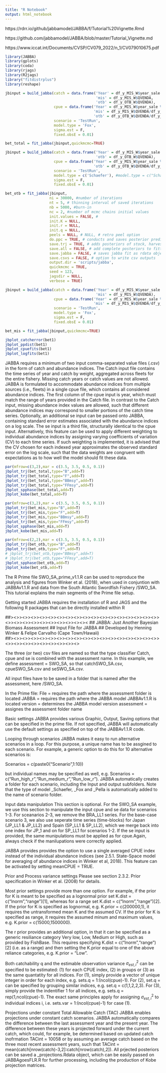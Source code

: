 ```yaml
---
title: "R Notebook"
output: html_notebook
---
```


https://rdrr.io/github/jabbamodel/JABBA/f/Tutorial%20Vignette.Rmd

https://github.com/jabbamodel/JABBA/blob/master/Tutorial_Vignette.md

https://www.iccat.int/Documents/CVSP/CV079_2022/n_1/CV079010675.pdf

```r
library(JABBA)
library(gplots)
library(coda)
library(rjags)
library(R2jags)
library("fitdistrplus")
library(reshape)
```


```r
jbinput = build_jabba(catch = data.frame('Year' = df_y_MIS_W$year_sale %>% as.numeric(),
                                         'mis' = df_y_MIS_W$QVENDA,
                                         'otb' = df_y_OTB_W$QVENDA),
                      cpue = data.frame('Year' = df_y_MIS_W$year_sale %>% as.numeric(),
                                        'mis' = df_y_MIS_W$QVENDA/df_y_MIS_W$effort,
                                        'otb' = df_y_OTB_W$QVENDA/df_y_OTB_W$effort),
                      scenario = 'TestRun',
                      model.type = 'Fox',
                      sigma.est = F,
                      fixed.obsE = 0.01)

bet_total = fit_jabba(jbinput,quickmcmc=TRUE)

```


```r
jbinput = build_jabba(catch = data.frame('Year' = df_y_MIS_W$year_sale %>% as.numeric(),
                                         'otb' = df_y_OTB_W$QVENDA),
                      cpue = data.frame('Year' = df_y_MIS_W$year_sale %>% as.numeric(),
                                        'otb' = df_y_OTB_W$QVENDA/df_y_OTB_W$effort),
                      scenario = 'TestRun',
                      model.type = c('Schaefer'), #model.type = c("Schaefer", "Fox", "Pella", "Pella_m"),
                      sigma.est = F,
                      fixed.obsE = 0.01)

bet_otb = fit_jabba(jbinput,
                    ni = 30000, #number of iterations 
                    nt = 5, # thinning interval of saved iterations
                    nb = 5000, #burn-in
                    nc = 2, #number of mcmc chains initial values
                    init.values = FALSE, # 
                    init.K = NULL,
                    init.r = NULL,
                    init.q = NULL,
                    peels = NULL, # NULL, # retro peel option
                    do.ppc = TRUE, # conducts and saves posterior predictive checks
                    save.trj = TRUE, # adds posteriors of stock, harvest and bk trajectories
                    save.all = FALSE, # add complete posteriors to fitted object
                    save.jabba = FALSE, # saves jabba fit as rdata object
                    save.csvs = FALSE, # option to write csv outputs
                    output.dir = 'scripts/jabba',
                    quickmcmc = TRUE,
                    seed = 123,
                    jagsdir = NULL,
                    verbose = TRUE)

```

```r
jbinput = build_jabba(catch = data.frame('Year' = df_y_MIS_W$year_sale %>% as.numeric(),
                                         'mis' = df_y_MIS_W$QVENDA),
                      cpue = data.frame('Year' = df_y_MIS_W$year_sale %>% as.numeric(),
                                        'mis' = df_y_MIS_W$QVENDA/df_y_MIS_W$effort),
                      scenario = 'TestRun',
                      model.type = 'Fox',
                      sigma.est = F,
                      fixed.obsE = 0.01)

bet_mis = fit_jabba(jbinput,quickmcmc=TRUE)
```



```r
jbplot_catcherror(bet1)
jbplot_ppdist(bet1)
jbplot_cpuefits(bet1)
jbplot_logfits(bet1)
```


JABBA requires a minimum of two input comma-separated value files (.csv) in the form of catch and abundance indices. The Catch input file contains the time series of year and catch by weight, aggregated across fleets for the entire fishery. Missing catch years or catch values are not allowed. JABBA is formulated to accommodate abundance indices from multiple sources (i.e., fleets) in a single cpue file, which contains all considered abundance indices. The first column of the cpue input is year, which must match the range of years provided in the Catch file. In contrast to the Catch input, missing abundance index values are allowed, such that different abundance indices may correspond to smaller portions of the catch time series. Optionally, an additional se input can be passed onto JABBA, containing standard error estimates associated with the abundance indices on a log scale. The se input is a third file, structurally identical to the cpue input. Alternatively, this feature can be used to apply different weighting to individual abundance indices by assigning varying coefficients of variation (CV) to each time series. If such weighting is implemented, it is advised that the CV chosen for each indexed year approximates the observed standard error on the log scale, such that the data weights are congruent with expectations as to how well the model should fit these data.


```r
par(mfrow=c(3,2),mar = c(3.5, 3.5, 0.5, 0.1))
jbplot_trj(bet_total,type="B",add=T)
jbplot_trj(bet_total,type="F",add=T)
jbplot_trj(bet_total,type="BBmsy",add=T)
jbplot_trj(bet_total,type="FFmsy",add=T)
jbplot_spphase(bet_total,add=T)
jbplot_kobe(bet_total,add=T)
```



```r
par(mfrow=c(3,2),mar = c(3.5, 3.5, 0.5, 0.1))
jbplot_trj(bet_mis,type="B",add=T)
jbplot_trj(bet_mis,type="F",add=T)
jbplot_trj(bet_mis,type="BBmsy",add=T)
jbplot_trj(bet_mis,type="FFmsy",add=T)
jbplot_spphase(bet_mis,add=T)
jbplot_kobe(bet_mis,add=T)
```

```r
par(mfrow=c(2,2),mar = c(3.5, 3.5, 0.5, 0.1))
jbplot_trj(bet_otb,type="B",add=T)
jbplot_trj(bet_otb,type="F",add=T)
# jbplot_trj(bet_otb,type="BBmsy",add=T)
# jbplot_trj(bet_otb,type="FFmsy",add=T)
jbplot_spphase(bet_otb,add=T)
jbplot_kobe(bet_otb,add=T)
```


The R Prime file SWO_SA_prime_v1.1.R can be used to reproduce the analysis and figures from Winker et al. (2018), when used in conjuntion with JABBAv1.1.R and data from the South Atlantic Swordfish Fishery /SWO_SA. This tutorial explains the main segments of the Prime file setup.

Getting started
JABBA requires the installation of R and JAGS and the following R packages that can be directly installed within R

##><>><>><>><>><>><>><>><>><>><>><>><>><>><>><>><>><>><>><>><>><>><>><>><>><>><><><
## JABBA: Just Another Bayesian Biomass Assessment
## Input File for JABBA
## Developed by Henning Winker & Felipe Carvalho (Cape Town/Hawaii)  
##><>><>><>><>><>><>><>><>><>><>><>><>><>><>><>><>><>><>><>><>><>><>><>><>><>><>


The three (or two) csv files are named so that the type classifier Catch, cpue and se is combined with the assessment name. In this example, we define assessment = SWO_SA, so that catchSWO_SA.csv, cpueSWO_SA.csv and seSWO_SA.csv.

All input files have to be saved in a folder that is named after the assessment, here /SWO_SA.

In the Prime file:
File = requires the path where the assessment folder is located
JABBA = requires the path where the JABBA model JABBAv1.1.R is located
version = determines the JABBA model version
assessment = assignes the assessment folder name





Basic settings
JABBA provides various Graphic, Output, Saving options that can be specified in the prime file. If not specified, JABBA will automatically use the default settings as specified on top of the JABBAv1.1.R code.



Looping through scenarios
JABBA makes it easy to run alternative scenarios in a loop. For this purpose, a unique name has to be assgined to each scenario. For example, a generic option to do this for 10 alternative scenarios is:

Scenarios = c(paste0("Scenario",1:10))

but individual names may be specified as well, e.g. Scenarios = c("Run_high_r","Run_medium_r","Run_low_r"). JABBA automatically creates a folder for each scenario, including the Input and output subfolders. Note that the type of model _Schaefer, _Fox and _Pella is automatically added to the name of scenario folder.



Input data manipulation
This section is optional. For the SWO_SA example, we use this section to manipulate the input cpue and se data for scenarios 1-3. For sceanarios 2-3, we remove the BRA_LL1 series. For the base-case scenario 3, we also use seperate time series (time-blocks) for Japan (JP_LL1 & JP_LL2) and Spain (SP_LL1 & SP_LL2), which we merge back into one index for JP_1 and on for SP_LL1 for scenarios 1-2. If the se input is provided, the same munipulations must be applied as for cpue.Again, always check if the manilupations were correctly applied.

JABBA provides provides the option to use a single averaged CPUE index instead of the individual abundance indices (see 2.5.1. State-Space model for averaging of abundance indices in Winker et al, 2018). This feature can be activated by setting meanCPUE = TRUE.


Prior and Process variance settings
Please see section 2.3.2. Prior specification in Winker et al. (2008) for details.

Most prior settings provide more than one option. For example, if the prior for K is meant to be specified as a lognormal prior set K.dist = c("lnorm","range")[1], whereas for a range set K.dist = c("lnorm","range")[2]. If the prior for K is specified as lognormal, e.g. K.prior = c(200000,1), it requires the untransformed mean K and the assumed CV. If the prior for K is specified as range, it requires the assumed minum and maximum values, e.g. K.prior = c(15000,1500000).

The r prior provides an additional option, in that it can be specified as a generic resiliance category Very low, Low, Medium or High, such as provided by FishBase. This requires specifying K.dist = c("lnorm","range")[2] (i.e. as a range) and then setting the K.prior equal to one of the above reliance categories, e.g. K.prior = "Low".


 
Both catchability q and the estimable observation variance $\sigma^2_{est,i}$ can be specified to be estimated: (1) for each CPUE index, (2) in groups or (3) as the same quantatity for all indices. For (1), simply provide a vector of unique integer in order for each index, e.g. sets.q = 1:(ncol(cpue)-1). For (2), set.q = can be specified by grouping similar indices, e.g. set.q = c(1,1,2,2,3). For (3), simply provide the indentifier 1 for all indices, e.g. sets.q = rep(1,ncol(cpue)-1). The exact same principles apply for assigning $\sigma^2_{est,i}$ to individual indices i, i.e. sets.var = 1:(ncol(cpue)-1) for case (1).

  
Projections under constant Total Allowable Catch (TAC)
JABBA enables projections under constant catch scenarios. JABBA automatically compares the difference between the last assessment year and the present year. The difference between these years is projected forward under the current catch, which could, for example, be determined based on updated catch inofrmation TACint = 10058 or by assuming an average catch based on the three most recent assessment years, such that TACint = mean(catch[nrow(catch)-3,2]:catch[nrow(catch),2]). All prjected posteriors can be saved a _projections.Rdata object, which can be easily passed on JABBAgoesFLR.R for further processing, including the production of Kobe projection matrices.

